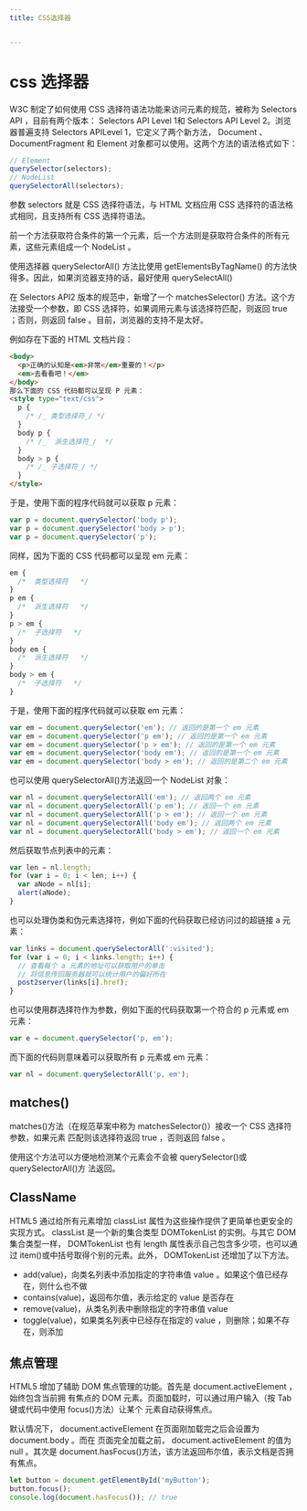 ```yaml
---
title: CSS选择器


---
```


# css 选择器

W3C 制定了如何使用 CSS 选择符语法功能来访问元素的规范，被称为 Selectors API ，目前有两个版本： Selectors API Level 1和 Selectors API Level
2。浏览器普遍支持 Selectors APILevel 1，它定义了两个新方法， Document 、 DocumentFragment 和 Element 对象都可以使用。这两个方法的语法格式如下：

```js
// Element
querySelector(selectors);
// NodeList
querySelectorAll(selectors);
```

参数 selectors 就是 CSS 选择符语法，与 HTML 文档应用 CSS 选择符的语法格式相同，且支持所有 CSS 选择符语法。

前一个方法获取符合条件的第一个元素，后一个方法则是获取符合条件的所有元素，这些元素组成一个 NodeList 。

使用选择器 querySelectorAll() 方法比使用 getElementsByTagName() 的方法快得多。因此，如果浏览器支持的话，最好使用 querySelectAll()

在 Selectors API2 版本的规范中，新增了一个 matchesSelector() 方法。这个方法接受一个参数，即 CSS 选择符，如果调用元素与该选择符匹配，则返回 true ；否则，则返回 false
。目前，浏览器的支持不是太好。

例如存在下面的 HTML 文档片段：

```html
<body>
  <p>正确的认知是<em>非常</em>重要的！</p>
  <em>去看看吧！</em>
</body>
那么下面的 CSS 代码都可以呈现 P 元素：
<style type="text/css">
  p {
    /* /_ 类型选择符_/ */
  }
  body p {
    /* /_  派生选择符_/  */
  }
  body > p {
    /* /_ 子选择符_/ */
  }
</style>
```

于是，使用下面的程序代码就可以获取 p 元素：

```js
var p = document.querySelector('body p');
var p = document.querySelector('body > p');
var p = document.querySelector('p');
```

同样，因为下面的 CSS 代码都可以呈现 em 元素：

```css
em {
  /*  类型选择符   */
}
p em {
  /*  派生选择符   */
}
p > em {
  /*  子选择符   */
}
body em {
  /*  派生选择符   */
}
body > em {
  /*  子选择符   */
}
```

于是，使用下面的程序代码就可以获取 em 元素：

```js
var em = document.querySelector('em'); // 返回的是第一个 em 元素
var em = document.querySelector('p em'); // 返回的是第一个 em 元素
var em = document.querySelector('p > em'); // 返回的是第一个 em 元素
var em = document.querySelector('body em'); // 返回的是第一个 em 元素
var em = document.querySelector('body > em'); // 返回的是第二个 em 元素
```

也可以使用 querySelectorAll()方法返回一个 NodeList 对象：

```js
var nl = document.querySelectorAll('em'); // 返回两个 em 元素
var nl = document.querySelectorAll('p em'); // 返回一个 em 元素
var nl = document.querySelectorAll('p > em'); // 返回一个 em 元素
var nl = document.querySelectorAll('body em'); // 返回两个 em 元素
var nl = document.querySelectorAll('body > em'); // 返回一个 em 元素
```

然后获取节点列表中的元素：

```js
var len = nl.length;
for (var i = 0; i < len; i++) {
  var aNode = nl[i];
  alert(aNode);
}
```

也可以处理伪类和伪元素选择符，例如下面的代码获取已经访问过的超链接 a 元素：

```js
var links = document.querySelectorAll(':visited');
for (var i = 0; i < links.length; i++) {
  // 查看每个 a 元素的地址可以获取用户的单击
  // 将信息传回服务器就可以统计用户的偏好所在
  post2server(links[i].href);
}
```

也可以使用群选择符作为参数，例如下面的代码获取第一个符合的 p 元素或 em 元素：

```js
var e = document.querySelector('p, em');
```

而下面的代码则意味着可以获取所有 p 元素或 em 元素：

```js
var nl = document.querySelectorAll('p, em');
```

## matches()

matches()方法（在规范草案中称为 matchesSelector()）接收一个 CSS 选择符参数，如果元素 匹配则该选择符返回 true ，否则返回 false 。

使用这个方法可以方便地检测某个元素会不会被 querySelector()或 querySelectorAll()方 法返回。

## ClassName

HTML5 通过给所有元素增加 classList 属性为这些操作提供了更简单也更安全的实现方式。 classList 是一个新的集合类型 DOMTokenList 的实例。与其它 DOM
集合类型一样， DOMTokenList 也有 length 属性表示自己包含多少项，也可以通过 item()或中括号取得个别的元素。此外， DOMTokenList 还增加了以下方法。

- add(value)，向类名列表中添加指定的字符串值 value 。如果这个值已经存在，则什么也不做
- contains(value)，返回布尔值，表示给定的 value 是否存在
- remove(value)，从类名列表中删除指定的字符串值 value
- toggle(value)，如果类名列表中已经存在指定的 value ，则删除；如果不存在，则添加

## 焦点管理

HTML5 增加了辅助 DOM 焦点管理的功能。首先是 document.activeElement ，始终包含当前拥 有焦点的 DOM 元素。页面加载时，可以通过用户输入（按 Tab 键或代码中使用 focus()方法）让某个
元素自动获得焦点。

默认情况下， document.activeElement 在页面刚加载完之后会设置为 document.body 。而在 页面完全加载之前， document.activeElement 的值为 null 。其次是
document.hasFocus()方法，该方法返回布尔值，表示文档是否拥有焦点。

```js
let button = document.getElementById('myButton');
button.focus();
console.log(document.hasFocus()); // true
```

            